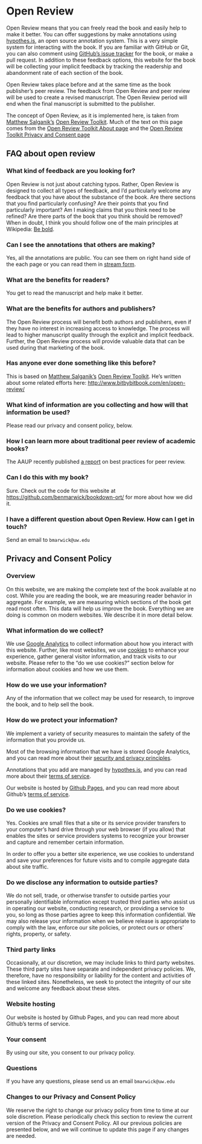 # Open Review {#open}

Open Review means that you can freely read the book and easily help to make it better. You can offer suggestions by make annotations using [hypothes.is](https://hypothes.is/), an open source annotation system. This is a very simple system for interacting with the book. If you are familiar with GitHub or Git, you can also comment using [GitHub's issue tracker](https://github.com/benmarwick/bookdown-ort/issues/new) for the book, or make a pull request. In addition to these feedback options, this website for the book will be collecting your implicit feedback by tracking the readership and abandonment rate of each section of the book.

Open Review takes place before and at the same time as the book publisher's peer review. The feedback from Open Review and peer review will be used to create a revised manuscript. The Open Review period will end when the final manuscript is submitted to the publisher. 

The concept of Open Review, as it is implemented here, is taken from [Matthew Salganik's](https://twitter.com/msalganik) [Open Review Toolkit](http://www.openreviewtoolkit.org/). Much of the text on this page comes from the [Open Review Toolkit About page](http://www.bitbybitbook.com/en/open-review/) and the [Open Review Toolkit Privacy and Consent page](http://www.bitbybitbook.com/en/privacy/)

## FAQ about open review

### What kind of feedback are you looking for?

Open Review is not just about catching typos. Rather, Open Review is designed to collect all types of feedback, and I'd particularly welcome any feedback that you have about the substance of the book. Are there sections that you find particularly confusing? Are their points that you find particularly important? Am I making claims that you think need to be refined? Are there parts of the book that you think should be removed? When in doubt, I think you should follow one of the main principles at Wikipedia: [Be bold](https://en.wikipedia.org/wiki/Wikipedia:Be_bold).

### Can I see the annotations that others are making?

Yes, all the annotations are public. You can see them on right hand side of the each page or you can read them in [stream form](https://hypothes.is/stream?q=benmarwick-bookdown-ort).

### What are the benefits for readers?

You get to read the manuscript and help make it better.

### What are the benefits for authors and publishers?

The Open Review process will benefit both authors and publishers, even if they have no interest in increasing access to knowledge. The process will lead to higher manuscript quality through the explicit and implicit feedback. Further, the Open Review process will provide valuable data that can be used during that marketing of the book.

### Has anyone ever done something like this before?

This is based on [Matthew Salganik's](https://twitter.com/msalganik) [Open Review Toolkit](http://www.openreviewtoolkit.org/). He's written about some related efforts here: <http://www.bitbybitbook.com/en/open-review/>

### What kind of information are you collecting and how will that information be used?

Please read our privacy and consent policy, below. 

### How I can learn more about traditional peer review of academic books?
The AAUP recently published [a report](http://www.aaupnet.org/resources/for-members/handbooks-and-toolkits/peer-review-best-practices) on best practices for peer review.

### Can I do this with my book?

Sure. Check out the code for this website at <https://github.com/benmarwick/bookdown-ort/> for more about how we did it.

### I have a different question about Open Review. How can I get in touch?

Send an email to `bmarwick@uw.edu`

## Privacy and Consent Policy

### Overview

On this website, we are making the complete text of the book available at no cost. While you are reading the book, we are measuring reader behavior in aggregate. For example, we are measuring which sections of the book get read most often. This data will help us improve the book. Everything we are doing is common on modern websites. We describe it in more detail below.

### What information do we collect?

We use [Google Analytics](https://analytics.google.com/) to collect information about how you interact with this website. Further, like most websites, we use [cookies](https://en.wikipedia.org/wiki/HTTP_cookie) to enhance your experience, gather general visitor information, and track visits to our website. Please refer to the "do we use cookies?" section below for information about cookies and how we use them.

### How do we use your information?

Any of the information that we collect may be used for research, to improve the book, and to help sell the book.

### How do we protect your information?

We implement a variety of security measures to maintain the safety of the information that you provide us.

Most of the browsing information that we have is stored Google Analytics, and you can read more about their [security and privacy principles](https://support.google.com/analytics/answer/6004245?hl=en).

Annotations that you add are managed by [hypothes.is](https://hypothes.is/), and you can read more about their [terms of service](https://hypothes.is/terms-of-service/).

Our website is hosted by [Github Pages](https://pages.github.com/), and you can read more about Github's [terms of service](https://help.github.com/articles/github-terms-of-service/).

### Do we use cookies?

Yes. Cookies are small files that a site or its service provider transfers to your computer's hard drive through your web browser (if you allow) that enables the sites or service providers systems to recognize your browser and capture and remember certain information.

In order to offer you a better site experience, we use cookies to understand and save your preferences for future visits and to compile aggregate data about site traffic.

### Do we disclose any information to outside parties?

We do not sell, trade, or otherwise transfer to outside parties your personally identifiable information except trusted third parties who assist us in operating our website, conducting research, or providing a service to you, so long as those parties agree to keep this information confidential. We may also release your information when we believe release is appropriate to comply with the law, enforce our site policies, or protect ours or others' rights, property, or safety.

### Third party links

Occasionally, at our discretion, we may include links to third party websites. These third party sites have separate and independent privacy policies. We, therefore, have no responsibility or liability for the content and activities of these linked sites. Nonetheless, we seek to protect the integrity of our site and welcome any feedback about these sites.

### Website hosting

Our website is hosted by Github Pages, and you can read more about Github's terms of service.

### Your consent

By using our site, you consent to our privacy policy.

### Questions

If you have any questions, please send us an email `bmarwick@uw.edu`

### Changes to our Privacy and Consent Policy

We reserve the right to change our privacy policy from time to time at our sole discretion. Please periodically check this section to review the current version of the Privacy and Consent Policy. All our previous policies are presented below, and we will continue to update this page if any changes are needed.
